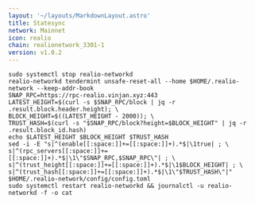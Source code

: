 ```yaml
---
layout: '~/layouts/MarkdownLayout.astro'
title: Statesync
network: Mainnet
icon: realio
chain: realionetwork_3301-1
version: v1.0.2
---
```


```
sudo systemctl stop realio-networkd
realio-networkd tendermint unsafe-reset-all --home $HOME/.realio-network --keep-addr-book
SNAP_RPC=https://rpc-realio.vinjan.xyz:443
LATEST_HEIGHT=$(curl -s $SNAP_RPC/block | jq -r .result.block.header.height); \
BLOCK_HEIGHT=$((LATEST_HEIGHT - 2000)); \
TRUST_HASH=$(curl -s "$SNAP_RPC/block?height=$BLOCK_HEIGHT" | jq -r .result.block_id.hash)
echo $LATEST_HEIGHT $BLOCK_HEIGHT $TRUST_HASH
sed -i -E "s|^(enable[[:space:]]+=[[:space:]]+).*$|\1true| ; \
s|^(rpc_servers[[:space:]]+=[[:space:]]+).*$|\1\"$SNAP_RPC,$SNAP_RPC\"| ; \
s|^(trust_height[[:space:]]+=[[:space:]]+).*$|\1$BLOCK_HEIGHT| ; \
s|^(trust_hash[[:space:]]+=[[:space:]]+).*$|\1\"$TRUST_HASH\"|" $HOME/.realio-network/config/config.toml
sudo systemctl restart realio-networkd && journalctl -u realio-networkd -f -o cat
```
